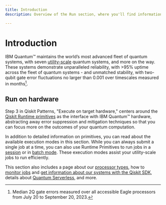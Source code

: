 ```yaml
---
title: Introduction
description: Overview of the Run section, where you'll find information on Qiskit Runtime primitives, execution modes, IBM Quantum systems, and executing jobs

---
```


# Introduction

IBM Quantum&trade; maintains the world’s most advanced fleet of quantum systems, with seven [utility-scale](https://www.ibm.com/blog/announcement/new-ibm-quantum-systems-on-the-ibm-cloud/) quantum systems, and more on the way. These systems demonstrate unparalleled reliability, with >95% uptime across the fleet of quantum systems - and unmatched stability, with two-qubit gate error fluctuations no larger than 0.001 over timescales measured in months[^1].

## Run on hardware

Step 3 in Qiskit Patterns, "Execute on target hardware," centers around the [Qiskit Runtime primitives](/run/primitives) as the interface with IBM Quantum&trade; hardware, abstracting away error suppression and mitigation techniques so that you can focus more on the outcomes of your quantum computation.

In addition to detailed information on primitives, you can read about the available execution modes in this section. While you can always submit a single job at a time, you can also use Runtime Primitives to run jobs in a [session](/run/sessions) or in [batch mode](/run/run-jobs-batch). These execution modes assist your utility-scale jobs to run efficiently. 

This section also includes a page about our [processor types](/run/processor-types), how to [monitor jobs](/run/monitor-job) and [get information about our systems with the Qiskit SDK](/run/get-backend-information), details about [Quantum Serverless](/run/quantum-serverless), and more.

[^1]: Median 2Q gate errors measured over all accessible Eagle processors from July 20 to September 20, 2023.
